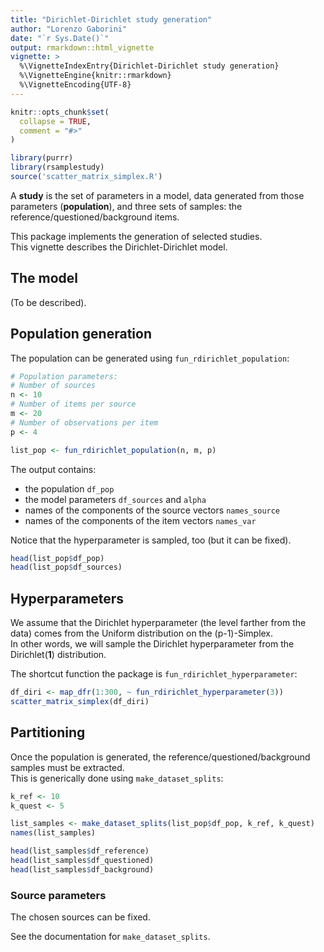 ```yaml
---
title: "Dirichlet-Dirichlet study generation"
author: "Lorenzo Gaborini"
date: "`r Sys.Date()`"
output: rmarkdown::html_vignette
vignette: >
  %\VignetteIndexEntry{Dirichlet-Dirichlet study generation}
  %\VignetteEngine{knitr::rmarkdown}
  %\VignetteEncoding{UTF-8}
---
```

\newcommand{\simplex}[1]{\text{Simplex}{(#1)}}
\newcommand{\dirichlet}[1]{\text{Dirichlet}{(#1)}}
\renewcommand{\vec}[1]{\boldsymbol{#1}}
\newcommand{\EE}{\mathop{\mathbb{E}}}
\newcommand{\Var}{\mathop{\mathrm{Var}}}

```r
knitr::opts_chunk$set(
  collapse = TRUE,
  comment = "#>"
)

library(purrr)
library(rsamplestudy)
source('scatter_matrix_simplex.R')
```

A **study** is the set of parameters in a model, data generated from those parameters (**population**), and three sets of samples: the reference/questioned/background items.

This package implements the generation of selected studies.   
This vignette describes the Dirichlet-Dirichlet model.

## The model

(To be described).




## Population generation

The population can be generated using `fun_rdirichlet_population`:

```r
# Population parameters:
# Number of sources
n <- 10
# Number of items per source
m <- 20
# Number of observations per item
p <- 4

list_pop <- fun_rdirichlet_population(n, m, p)
```

The output contains:

- the population `df_pop`
- the model parameters `df_sources` and `alpha`
- names of the components of the source vectors `names_source`
- names of the components of the item vectors `names_var`

Notice that the hyperparameter is sampled, too (but it can be fixed).

```r
head(list_pop$df_pop)
head(list_pop$df_sources)
```

## Hyperparameters

We assume that the Dirichlet hyperparameter (the level farther from the data) comes from the Uniform distribution on the (p-1)-Simplex.   
In other words, we will sample the Dirichlet hyperparameter from the $\dirichlet{\vec{1}}$ distribution. 

The shortcut function the package is `fun_rdirichlet_hyperparameter`:

```r
df_diri <- map_dfr(1:300, ~ fun_rdirichlet_hyperparameter(3))
scatter_matrix_simplex(df_diri)
```


## Partitioning

Once the population is generated, the reference/questioned/background samples must be extracted.   
This is generically done using `make_dataset_splits`:

```r

k_ref <- 10
k_quest <- 5

list_samples <- make_dataset_splits(list_pop$df_pop, k_ref, k_quest)
names(list_samples)
```

```r
head(list_samples$df_reference)
head(list_samples$df_questioned)
head(list_samples$df_background)
```

### Source parameters

The chosen sources can be fixed. 

See the documentation for `make_dataset_splits`.




